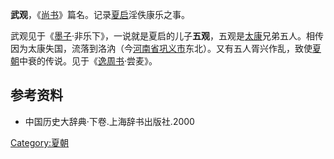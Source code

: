 '''武观'''，《[[书经|尚书]]》篇名。记录[[夏启|夏启]]淫佚康乐之事。

武观见于《[[墨子|墨子]]·非乐下》，一说就是夏启的儿子'''五观'''，五观是[[太康|太康]]兄弟五人。相传因为太康失国，流落到洛汭（今[[河南省|河南省]][[巩义市|巩义市]]东北）。又有五人胥兴作乱，致使[[夏朝|夏朝]]中衰的传说。见于《[[逸周书|逸周书]]·尝麦》。

== 参考资料 ==
*中国历史大辞典·下卷.上海辞书出版社.2000

[[Category:夏朝|Category:夏朝]]